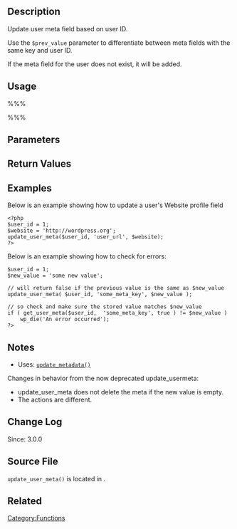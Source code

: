 {{Languages|
{{en|Function Reference/update_user_meta}}
{{ja|関数リファレンス/update_user_meta}}
}}
== Description ==
Update user meta field based on user ID.

Use the <tt>$prev_value</tt> parameter to differentiate between meta fields with the same key and user ID.

If the meta field for the user does not exist, it will be added.

== Usage ==
%%%<?php update_user_meta( $user_id, $meta_key, $meta_value, $prev_value ); ?>%%%

== Parameters ==
{{Parameter|$user_id|integer|User ID.}}
{{Parameter|$meta_key|string|The meta_key in the wp_usermeta table for the meta_value to be updated.|required}}
{{Parameter|$meta_value|mixed|The new desired value of the meta_key, which must be different from the existing value. Arrays and objects will be automatically serialized. '''Note that using objects may cause [http://core.trac.wordpress.org/ticket/9640 this bug] to popup'''.|required}}
{{Parameter|$prev_value|mixed|Previous value to check before removing.|optional|&#39;&#39;}}

== Return Values ==

{{Return||int/boolean|Meta ID if the key didn't exist; true on successful update; false on failure or if $meta_value is the same as the existing meta value in the database.}}

== Examples ==
<!-- Need creative examples. Feel free to link to external examples. -->
Below is an example showing how to update a user's Website profile field
<pre>
<?php
$user_id = 1;
$website = 'http://wordpress.org';
update_user_meta($user_id, 'user_url', $website);
?>
</pre>

Below is an example showing how to check for errors:
<pre>
$user_id = 1;
$new_value = 'some new value';

// will return false if the previous value is the same as $new_value
update_user_meta( $user_id, 'some_meta_key', $new_value );

// so check and make sure the stored value matches $new_value
if ( get_user_meta($user_id,  'some_meta_key', true ) != $new_value )
	wp_die('An error occurred');
?>
</pre>

== Notes ==
* Uses: [[Function_Reference/update_metadata|<tt>update_metadata()</tt>]]

Changes in behavior from the now deprecated update_usermeta:
* update_user_meta does not delete the meta if the new value is empty.
* The actions are different.

== Change Log ==
Since: 3.0.0

== Source File ==
<tt>update_user_meta()</tt> is located in {{Trac|wp-includes/user.php}}.

== Related ==
{{User Meta Tags}}
{{Tag Footer}}

[[Category:Functions]]